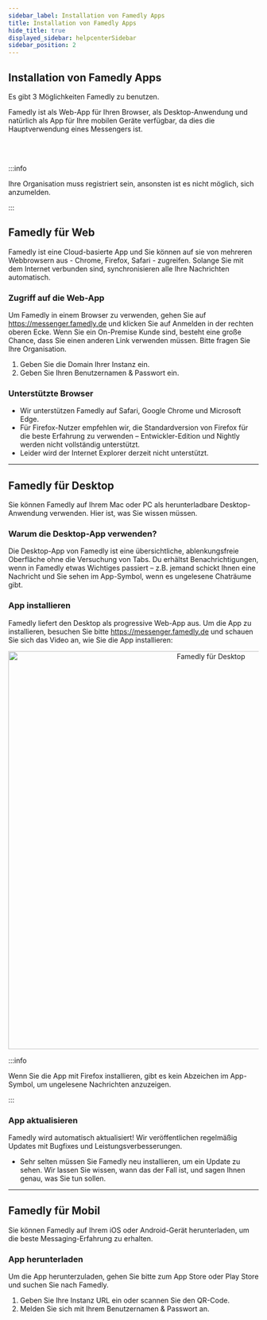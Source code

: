 ```yaml
---
sidebar_label: Installation von Famedly Apps
title: Installation von Famedly Apps
hide_title: true
displayed_sidebar: helpcenterSidebar
sidebar_position: 2
---
```



<div class="hero hero--primary">
  <div class="container">
    <h2 class="hero__title">Installation von Famedly Apps</h2>
    <p class="hero__subtitle">Es gibt 3 Möglichkeiten Famedly zu benutzen.</p>
    <p>Famedly ist als Web-App für Ihren Browser, als Desktop-Anwendung und natürlich als App für Ihre mobilen Geräte verfügbar, da dies die Hauptverwendung eines Messengers ist.</p>
  </div>
</div>
<br></br>

:::info

Ihre Organisation muss registriert sein, ansonsten ist es nicht möglich, sich anzumelden.

:::

## Famedly für Web

Famedly ist eine Cloud-basierte App und Sie können auf sie von mehreren Webbrowsern aus - Chrome, Firefox, Safari - zugreifen. Solange Sie mit dem Internet verbunden sind, synchronisieren alle Ihre Nachrichten automatisch.

### Zugriff auf die Web-App

Um Famedly in einem Browser zu verwenden, gehen Sie auf https://messenger.famedly.de und klicken Sie auf Anmelden in der rechten oberen Ecke. Wenn Sie ein On-Premise Kunde sind, besteht eine große Chance, dass Sie einen anderen Link verwenden müssen. Bitte fragen Sie Ihre Organisation.

1. Geben Sie die Domain Ihrer Instanz ein.
2. Geben Sie Ihren Benutzernamen & Passwort ein.

### Unterstützte Browser

- Wir unterstützen Famedly auf Safari, Google Chrome und Microsoft Edge.
- Für Firefox-Nutzer empfehlen wir, die Standardversion von Firefox für die beste Erfahrung zu verwenden – Entwickler-Edition und Nightly werden nicht vollständig unterstützt.
- Leider wird der Internet Explorer derzeit nicht unterstützt.

---

## Famedly für Desktop

Sie können Famedly auf Ihrem Mac oder PC als herunterladbare Desktop-Anwendung verwenden. Hier ist, was Sie wissen müssen.

### Warum die Desktop-App verwenden?

Die Desktop-App von Famedly ist eine übersichtliche, ablenkungsfreie Oberfläche ohne die Versuchung von Tabs. Du erhältst Benachrichtigungen, wenn in Famedly etwas Wichtiges passiert – z.B. jemand schickt Ihnen eine Nachricht und Sie sehen im App-Symbol, wenn es ungelesene Chaträume gibt.

### App installieren

Famedly liefert den Desktop als progressive Web-App aus. Um die App zu installieren, besuchen Sie bitte https://messenger.famedly.de und schauen Sie sich das Video an, wie Sie die App installieren:

<p align="center">
<img alt="Famedly für Desktop" src={useBaseUrl('/img/install-famedly.gif')} width="800px"/>
</p>

:::info

Wenn Sie die App mit Firefox installieren, gibt es kein Abzeichen im App-Symbol, um ungelesene Nachrichten anzuzeigen.

:::

### App aktualisieren

Famedly wird automatisch aktualisiert! Wir veröffentlichen regelmäßig Updates mit Bugfixes und Leistungsverbesserungen.
- Sehr selten müssen Sie Famedly neu installieren, um ein Update zu sehen. Wir lassen Sie wissen, wann das der Fall ist, und sagen Ihnen genau, was Sie tun sollen.

---

## Famedly für Mobil

Sie können Famedly auf Ihrem iOS oder Android-Gerät herunterladen, um die beste Messaging-Erfahrung zu erhalten.

### App herunterladen

Um die App herunterzuladen, gehen Sie bitte zum App Store oder Play Store und suchen Sie nach Famedly.

1. Geben Sie Ihre Instanz URL ein oder scannen Sie den QR-Code.
2. Melden Sie sich mit Ihrem Benutzernamen & Passwort an.
